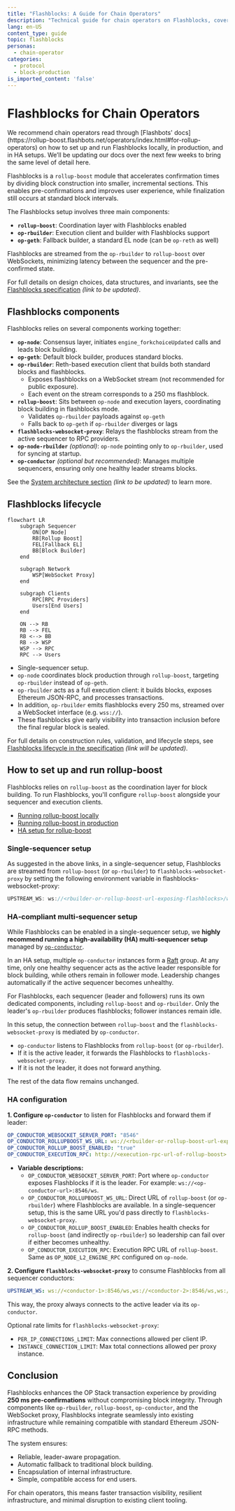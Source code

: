 ```yaml
---
title: "Flashblocks: A Guide for Chain Operators"
description: "Technical guide for chain operators on Flashblocks, covering components, operation, transaction flow, and leader selection."
lang: en-US
content_type: guide
topic: flashblocks
personas:
  - chain-operator
categories:
  - protocol
  - block-production
is_imported_content: 'false'
---
```



# Flashblocks for Chain Operators

<Callout>
  We recommend chain operators read through [Flashbots' docs](https://rollup-boost.flashbots.net/operators/index.html#for-rollup-operators) on how to set up and run Flashblocks locally, in production, and in HA setups. 
  We’ll be updating our docs over the next few weeks to bring the same level of detail here.
</Callout>

Flashblocks is a `rollup-boost` module that accelerates confirmation times by dividing block construction into smaller, incremental sections. 
This enables pre-confirmations and improves user experience, while finalization still occurs at standard block intervals.

The Flashblocks setup involves three main components:

*   **`rollup-boost`**: Coordination layer with Flashblocks enabled
*   **`op-rbuilder`**: Execution client and builder with Flashblocks support
*   **`op-geth`**: Fallback builder, a standard EL node (can be `op-reth` as well)

Flashblocks are streamed from the `op-rbuilder` to `rollup-boost` over WebSockets, minimizing latency between the sequencer and the pre-confirmed state.

For full details on design choices, data structures, and invariants, see the [Flashblocks specification](https://github.com/ethereum-optimism/specs/pull/703) *(link to be updated)*.

## Flashblocks components

Flashblocks relies on several components working together:

*   **`op-node`**: Consensus layer, initiates `engine_forkchoiceUpdated` calls and leads block building.
*   **`op-geth`**: Default block builder, produces standard blocks.
*   **`op-rbuilder`**: Reth-based execution client that builds both standard blocks and flashblocks.
    *   Exposes flashblocks on a WebSocket stream (not recommended for public exposure).
    *   Each event on the stream corresponds to a 250 ms flashblock.
*   **`rollup-boost`**: Sits between `op-node` and execution layers, coordinating block building in flashblocks mode.
    *   Validates `op-rbuilder` payloads against `op-geth`
    *   Falls back to `op-geth` if `op-rbuilder` diverges or lags
*   **`flashblocks-websocket-proxy`**: Relays the flashblocks stream from the active sequencer to RPC providers.
*   **`op-node-rbuilder`** *(optional)*: `op-node` pointing only to `op-rbuilder`, used for syncing at startup.
*   **`op-conductor`** *(optional but recommended)*: Manages multiple sequencers, ensuring only one healthy leader streams blocks.

See the [System architecture section](https://github.com/ethereum-optimism/specs/pull/703#system-architecture) *(link to be updated)* to learn more.

## Flashblocks lifecycle

```mermaid
flowchart LR
    subgraph Sequencer
        ON[OP Node]
        RB[Rollup Boost]
        FEL[Fallback EL]
        BB[Block Builder]
    end
    
    subgraph Network
        WSP[WebSocket Proxy]
    end
    
    subgraph Clients
        RPC[RPC Providers]
        Users[End Users]
    end
    
    ON --> RB
    RB --> FEL
    RB <--> BB
    RB --> WSP
    WSP --> RPC
    RPC --> Users
```

*   Single-sequencer setup.
*   `op-node` coordinates block production through `rollup-boost`, targeting `op-rbuilder` instead of `op-geth`.
*   `op-rbuilder` acts as a full execution client: it builds blocks, exposes Ethereum JSON-RPC, and processes transactions.
*   In addition, `op-rbuilder` emits flashblocks every 250 ms, streamed over a WebSocket interface (e.g. `wss://`).
*   These flashblocks give early visibility into transaction inclusion before the final regular block is sealed.

For full details on construction rules, validation, and lifecycle steps, see [Flashblocks lifecycle in the specification](https://github.com/ethereum-optimism/specs/pull/703#flashblock-lifecycle) *(link will be updated)*.

## How to set up and run rollup-boost

Flashblocks relies on `rollup-boost` as the coordination layer for block building. 
To run Flashblocks, you'll configure `rollup-boost` alongside your sequencer and execution clients.

*   [Running rollup-boost locally](https://rollup-boost.flashbots.net/operators/local.html)
*   [Running rollup-boost in production](https://rollup-boost.flashbots.net/operators/production.html)
*   [HA setup for rollup-boost](https://rollup-boost.flashbots.net/operators/ha-setup.html)

### Single‑sequencer setup

As suggested in the above links, in a single-sequencer setup, Flashblocks are streamed from `rollup-boost` (or `op-rbuilder`) to `flashblocks-websocket-proxy` by setting the following environment variable in flashblocks-websocket-proxy:

```jsx
UPSTREAM_WS: ws://<rbuilder-or-rollup-boost-url-exposing-flashblocks>/ws
```

### HA‑compliant multi‑sequencer setup

While Flashblocks can be enabled in a single-sequencer setup, we **highly recommend running a high-availability (HA) multi-sequencer setup** managed by [`op-conductor`](/operators/chain-operators/tools/op-conductor).

In an HA setup, multiple `op-conductor` instances form a [Raft](https://raft.github.io/) group. At any time, only one healthy sequencer acts as the active leader responsible for block building, while others remain in follower mode. Leadership changes automatically if the active sequencer becomes unhealthy.

For Flashblocks, each sequencer (leader and followers) runs its own dedicated components, including `rollup-boost` and `op-rbuilder`. 
Only the leader's `op-rbuilder` produces flashblocks; follower instances remain idle.

In this setup, the connection between `rollup-boost` and the `flashblocks-websocket-proxy` is mediated by `op-conductor`.

*   `op-conductor` listens to Flashblocks from `rollup-boost` (or `op-rbuilder`).
*   If it is the active leader, it forwards the Flashblocks to `flashblocks-websocket-proxy`.
*   If it is not the leader, it does not forward anything.

The rest of the data flow remains unchanged.

### HA configuration

**1. Configure `op-conductor`** to listen for Flashblocks and forward them if leader:

```yaml
OP_CONDUCTOR_WEBSOCKET_SERVER_PORT: "8546"
OP_CONDUCTOR_ROLLUPBOOST_WS_URL: ws://<rbuilder-or-rollup-boost-url-exposing-flashblocks>/ws
OP_CONDUCTOR_ROLLUP_BOOST_ENABLED: "true"
OP_CONDUCTOR_EXECUTION_RPC: http://<execution-rpc-url-of-rollup-boost>:8551
```

*   **Variable descriptions:**
    *   `OP_CONDUCTOR_WEBSOCKET_SERVER_PORT`: Port where `op-conductor` exposes Flashblocks if it is the leader. For example: `ws://<op-conductor-url>:8546/ws`.
    *   `OP_CONDUCTOR_ROLLUPBOOST_WS_URL`: Direct URL of `rollup-boost` (or `op-rbuilder`) where Flashblocks are available. In a single-sequencer setup, this is the same URL you'd pass directly to `flashblocks-websocket-proxy`.
    *   `OP_CONDUCTOR_ROLLUP_BOOST_ENABLED`: Enables health checks for `rollup-boost` (and indirectly `op-rbuilder`) so leadership can fail over if either becomes unhealthy.
    *   `OP_CONDUCTOR_EXECUTION_RPC`: Execution RPC URL of `rollup-boost`. Same as `OP_NODE_L2_ENGINE_RPC` configured on `op-node`.

**2. Configure `flashblocks-websocket-proxy`** to consume Flashblocks from all sequencer conductors:

```yaml
UPSTREAM_WS: ws://<conductor-1>:8546/ws,ws://<conductor-2>:8546/ws,ws://<conductor-3>:8546/ws
```

This way, the proxy always connects to the active leader via its `op-conductor`.

Optional rate limits for `flashblocks-websocket-proxy`:

*   `PER_IP_CONNECTIONS_LIMIT`: Max connections allowed per client IP.
*   `INSTANCE_CONNECTION_LIMIT`: Max total connections allowed per proxy instance.

## Conclusion

Flashblocks enhances the OP Stack transaction experience by providing **250 ms pre-confirmations** without compromising block integrity. Through components like `op-rbuilder`, `rollup-boost`, `op-conductor`, and the WebSocket proxy, Flashblocks integrate seamlessly into existing infrastructure while remaining compatible with standard Ethereum JSON-RPC methods.

The system ensures:

*   Reliable, leader-aware propagation.
*   Automatic fallback to traditional block building.
*   Encapsulation of internal infrastructure.
*   Simple, compatible access for end users.

For chain operators, this means faster transaction visibility, resilient infrastructure, and minimal disruption to existing client tooling.

